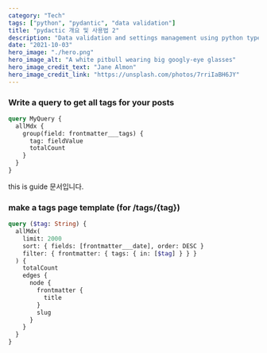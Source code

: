 ```yaml
---
category: "Tech"
tags: ["python", "pydantic", "data validation"]
title: "pydactic 개요 및 사용법 2"
description: "Data validation and settings management using python type annotations. pydantic enforces type hints at runtime, and provides user friendly errors when data is invalid."
date: "2021-10-03"
hero_image: "./hero.png"
hero_image_alt: "A white pitbull wearing big googly-eye glasses"
hero_image_credit_text: "Jane Almon"
hero_image_credit_link: "https://unsplash.com/photos/7rriIaBH6JY"
---
```


### Write a query to get all tags for your posts

```graphql
query MyQuery {
  allMdx {
    group(field: frontmatter___tags) {
      tag: fieldValue
      totalCount
    }
  }
}
```

this is guide 문서입니다.

### make a tags page template (for /tags/{tag})

```graphql
query ($tag: String) {
  allMdx(
    limit: 2000
    sort: { fields: [frontmatter___date], order: DESC }
    filter: { frontmatter: { tags: { in: [$tag] } } }
  ) {
    totalCount
    edges {
      node {
        frontmatter {
          title
        }
        slug
      }
    }
  }
}
```
